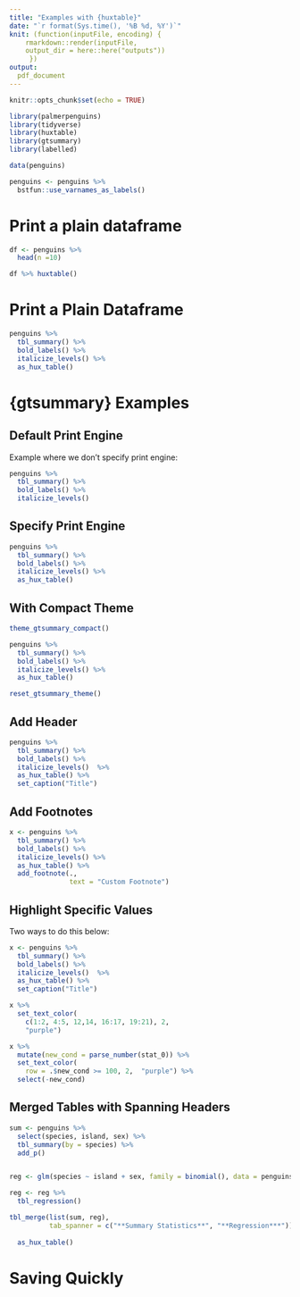 ```yaml
---
title: "Examples with {huxtable}"
date: "`r format(Sys.time(), '%B %d, %Y')`"
knit: (function(inputFile, encoding) {
    rmarkdown::render(inputFile, 
    output_dir = here::here("outputs"))
     })
output:
  pdf_document
---
```



```r

knitr::opts_chunk$set(echo = TRUE)

library(palmerpenguins)
library(tidyverse)
library(huxtable)
library(gtsummary)
library(labelled)

data(penguins)

penguins <- penguins %>%
  bstfun::use_varnames_as_labels()

```

# Print a plain dataframe 

```r
df <- penguins %>% 
  head(n =10)

df %>% huxtable()

```



# Print a Plain Dataframe 

```r
penguins %>% 
  tbl_summary() %>%
  bold_labels() %>%
  italicize_levels() %>%
  as_hux_table()
```

# {gtsummary} Examples

## Default Print Engine

Example where we don't specify print engine:

```r
penguins %>% 
  tbl_summary() %>%
  bold_labels() %>%
  italicize_levels()
```

## Specify Print Engine

```r
penguins %>% 
  tbl_summary() %>%
  bold_labels() %>%
  italicize_levels() %>%
  as_hux_table()
```

## With Compact Theme

```r
theme_gtsummary_compact()

penguins %>% 
  tbl_summary() %>%
  bold_labels() %>%
  italicize_levels() %>%
  as_hux_table()

reset_gtsummary_theme()
```

## Add Header

```r
penguins %>% 
  tbl_summary() %>%
  bold_labels() %>%
  italicize_levels()  %>%
  as_hux_table() %>%
  set_caption("Title") 

```


## Add Footnotes 

```r

x <- penguins %>% 
  tbl_summary() %>%
  bold_labels() %>%
  italicize_levels() %>%
  as_hux_table() %>%
  add_footnote(.,
               text = "Custom Footnote")


```


## Highlight Specific Values

Two ways to do this below:

```r
x <- penguins %>% 
  tbl_summary() %>%
  bold_labels() %>%
  italicize_levels()  %>%
  as_hux_table() %>%
  set_caption("Title") 

x %>%
  set_text_color(
    c(1:2, 4:5, 12,14, 16:17, 19:21), 2,
    "purple")
```


```r
x %>%
  mutate(new_cond = parse_number(stat_0)) %>%
  set_text_color(
    row = .$new_cond >= 100, 2,  "purple") %>%
  select(-new_cond)
```

## Merged Tables with Spanning Headers

```r
sum <- penguins %>%
  select(species, island, sex) %>%
  tbl_summary(by = species) %>%
  add_p()


reg <- glm(species ~ island + sex, family = binomial(), data = penguins)

reg <- reg %>%
  tbl_regression()

tbl_merge(list(sum, reg),
          tab_spanner = c("**Summary Statistics**", "**Regression***")) %>% 
  
  as_hux_table()

```

# Saving Quickly 